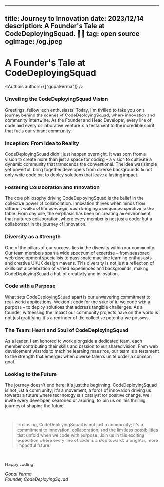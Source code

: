 
---
title: Journey to Innovation
date: 2023/12/14
description: A Founder's Tale at CodeDeployingSquad. 🤵‍♂️
tag: open source
ogImage: /og.jpeg
---

# A Founder's Tale at CodeDeployingSquad


<Authors authors={["gopalverma"]} />

### Unveiling the CodeDeployingSquad Vision
Greetings, fellow tech enthusiasts! Today, I'm thrilled to take you on a journey behind the scenes of CodeDeployingSquad, where innovation and community intertwine. As the Founder and Head Developer, every line of code and every collaborative venture is a testament to the incredible spirit that fuels our vibrant community.

### Inception: From Idea to Reality
CodeDeployingSquad didn't just happen overnight. It was born from a vision to create more than just a space for coding – a vision to cultivate a dynamic community that transcends the conventional. The idea was simple yet powerful: bring together developers from diverse backgrounds to not only write code but to deploy solutions that leave a lasting impact.

### Fostering Collaboration and Innovation
The core philosophy driving CodeDeployingSquad is the belief in the collective power of collaboration. Innovation thrives when minds from different walks of life converge, each bringing a unique perspective to the table. From day one, the emphasis has been on creating an environment that nurtures collaboration, where every member is not just a coder but a collaborator in the journey of innovation.

### Diversity as a Strength
One of the pillars of our success lies in the diversity within our community. Our team members span a wide spectrum of expertise – from seasoned web development specialists to passionate machine learning enthusiasts and creative UI/UX design mavens. This diversity is not just a reflection of skills but a celebration of varied experiences and backgrounds, making CodeDeployingSquad a hub of creativity and innovation.

### Code with a Purpose
What sets CodeDeployingSquad apart is our unwavering commitment to real-world applications. We don't code for the sake of it; we code with a purpose – to deploy solutions that address tangible challenges. As a founder, witnessing the impact our community projects have on the world is not just gratifying; it's a reminder of the collective potential we possess.

### The Team: Heart and Soul of CodeDeployingSquad
As a leader, I am honored to work alongside a dedicated team, each member contributing their skills and passion to our shared vision. From web development wizards to machine learning maestros, our team is a testament to the strength that emerges when diverse talents unite under a common goal.

### Looking to the Future
The journey doesn't end here; it's just the beginning. CodeDeployingSquad is not just a community; it's a movement, a force of innovation driving us towards a future where technology is a catalyst for positive change. We invite every developer, seasoned or aspiring, to join us on this thrilling journey of shaping the future.

<br />

>In closing, CodeDeployingSquad is not just a community; it's a commitment to innovation, collaboration, and the limitless possibilities that unfold when we code with purpose. Join us in this exciting expedition where every line of code is a step towards a brighter, more impactful future.

<br />

Happy coding!

*Gopal Verma* <br/>
*Founder, CodeDeployingSquad*




